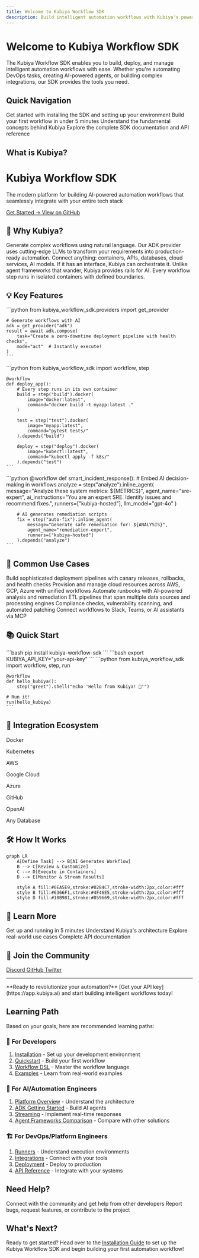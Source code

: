 ```yaml
---
title: Welcome to Kubiya Workflow SDK
description: Build intelligent automation workflows with Kubiya's powerful SDK
---
```


# Welcome to Kubiya Workflow SDK

<Info>
  The Kubiya Workflow SDK enables you to build, deploy, and manage intelligent automation workflows with ease. Whether you're automating DevOps tasks, creating AI-powered agents, or building complex integrations, our SDK provides the tools you need.
</Info>

## Quick Navigation

<CardGroup cols={2}>
  <Card
    title="Installation"
    icon="download"
    href="/getting-started/installation"
  >
    Get started with installing the SDK and setting up your environment
  </Card>
  <Card
    title="Quickstart Guide"
    icon="rocket"
    href="/getting-started/quickstart"
  >
    Build your first workflow in under 5 minutes
  </Card>
  <Card
    title="Core Concepts"
    icon="lightbulb"
    href="/concepts/platform-overview"
  >
    Understand the fundamental concepts behind Kubiya
  </Card>
  <Card
    title="SDK Reference"
    icon="code"
    href="/sdk/overview"
  >
    Explore the complete SDK documentation and API reference
  </Card>
</CardGroup>

## What is Kubiya?

<div className="hero">
  <h1 className="text-5xl font-bold mb-4">
    Kubiya Workflow SDK
  </h1>
  <p className="text-xl mb-8">
    The modern platform for building AI-powered automation workflows that seamlessly integrate with your entire tech stack
  </p>
  <div className="flex gap-4">
    <a href="/getting-started/quickstart" className="button primary-button px-6 py-3">
      Get Started →
    </a>
    <a href="https://github.com/kubiya-sandbox/workflows" className="button secondary-button px-6 py-3">
      View on GitHub
    </a>
  </div>
</div>

## 🚀 Why Kubiya?

<div className="feature-grid">
  <Card title="AI-Native Platform" icon="brain" color="#0EA5E9">
    Generate complex workflows using natural language. Our ADK provider uses cutting-edge LLMs to transform your requirements into production-ready automation.
  </Card>
  
  <Card title="Universal Integration" icon="plug" color="#6366F1">
    Connect anything: containers, APIs, databases, cloud services, AI models. If it has an interface, Kubiya can orchestrate it.
  </Card>
  
  <Card title="Deterministic Execution" icon="shield-check" color="#10B981">
    Unlike agent frameworks that wander, Kubiya provides rails for AI. Every workflow step runs in isolated containers with defined boundaries.
  </Card>
</div>

## 💡 Key Features

<Tabs>
  <Tab title="🤖 AI Workflow Generation">
    ```python
    from kubiya_workflow_sdk.providers import get_provider
    
    # Generate workflows with AI
    adk = get_provider("adk")
    result = await adk.compose(
        task="Create a zero-downtime deployment pipeline with health checks",
        mode="act"  # Instantly execute!
    )
    ```
  </Tab>
  
  <Tab title="🔧 Simple DSL">
    ```python
    from kubiya_workflow_sdk import workflow, step
    
    @workflow
    def deploy_app():
        # Every step runs in its own container
        build = step("build").docker(
            image="docker:latest",
            command="docker build -t myapp:latest ."
        )
        
        test = step("test").docker(
            image="myapp:latest",
            command="pytest tests/"
        ).depends("build")
        
        deploy = step("deploy").docker(
            image="kubectl:latest",
            command="kubectl apply -f k8s/"
        ).depends("test")
    ```
  </Tab>
  
  <Tab title="🧠 Intelligent Agents">
    ```python
    @workflow
    def smart_incident_response():
        # Embed AI decision-making in workflows
        analyze = step("analyze").inline_agent(
            message="Analyze these system metrics: ${METRICS}",
            agent_name="sre-expert",
            ai_instructions="You are an expert SRE. Identify issues and recommend fixes.",
            runners=["kubiya-hosted"],
            llm_model="gpt-4o"
        )
        
        # AI generates remediation scripts
        fix = step("auto-fix").inline_agent(
            message="Generate safe remediation for: ${ANALYSIS}",
            agent_name="remediation-expert",
            runners=["kubiya-hosted"]
        ).depends("analyze")
    ```
  </Tab>
</Tabs>

## 🎯 Common Use Cases

<CardGroup cols={3}>
  <Card title="CI/CD Pipelines" icon="code-branch">
    Build sophisticated deployment pipelines with canary releases, rollbacks, and health checks
  </Card>
  
  <Card title="Infrastructure Automation" icon="server">
    Provision and manage cloud resources across AWS, GCP, Azure with unified workflows
  </Card>
  
  <Card title="Incident Response" icon="bell">
    Automate runbooks with AI-powered analysis and remediation
  </Card>
  
  <Card title="Data Processing" icon="database">
    ETL pipelines that span multiple data sources and processing engines
  </Card>
  
  <Card title="Security Automation" icon="shield">
    Compliance checks, vulnerability scanning, and automated patching
  </Card>
  
  <Card title="ChatOps Integration" icon="message">
    Connect workflows to Slack, Teams, or AI assistants via MCP
  </Card>
</CardGroup>

## 📚 Quick Start

<Steps>
  <Step title="Install the SDK">
    ```bash
    pip install kubiya-workflow-sdk
    ```
  </Step>
  
  <Step title="Set your API key">
    ```bash
    export KUBIYA_API_KEY="your-api-key"
    ```
  </Step>
  
  <Step title="Create your first workflow">
    ```python
    from kubiya_workflow_sdk import workflow, step, run
    
    @workflow
    def hello_kubiya():
        step("greet").shell("echo 'Hello from Kubiya! 🚀'")
    
    # Run it!
    run(hello_kubiya)
    ```
  </Step>
</Steps>

## 🔗 Integration Ecosystem

<div className="grid grid-cols-2 md:grid-cols-4 gap-4 my-8">
  <div className="text-center p-4 border rounded-lg">
    <i className="fab fa-docker text-3xl text-blue-500 mb-2"></i>
    <p className="font-semibold">Docker</p>
  </div>
  <div className="text-center p-4 border rounded-lg">
    <i className="fab fa-kubernetes text-3xl text-blue-600 mb-2"></i>
    <p className="font-semibold">Kubernetes</p>
  </div>
  <div className="text-center p-4 border rounded-lg">
    <i className="fab fa-aws text-3xl text-orange-500 mb-2"></i>
    <p className="font-semibold">AWS</p>
  </div>
  <div className="text-center p-4 border rounded-lg">
    <i className="fab fa-google text-3xl text-blue-500 mb-2"></i>
    <p className="font-semibold">Google Cloud</p>
  </div>
  <div className="text-center p-4 border rounded-lg">
    <i className="fab fa-microsoft text-3xl text-blue-500 mb-2"></i>
    <p className="font-semibold">Azure</p>
  </div>
  <div className="text-center p-4 border rounded-lg">
    <i className="fab fa-github text-3xl text-gray-800 mb-2"></i>
    <p className="font-semibold">GitHub</p>
  </div>
  <div className="text-center p-4 border rounded-lg">
    <i className="fas fa-robot text-3xl text-green-500 mb-2"></i>
    <p className="font-semibold">OpenAI</p>
  </div>
  <div className="text-center p-4 border rounded-lg">
    <i className="fas fa-database text-3xl text-purple-500 mb-2"></i>
    <p className="font-semibold">Any Database</p>
  </div>
</div>

## 🛠️ How It Works

```mermaid
graph LR
    A[Define Task] --> B[AI Generates Workflow]
    B --> C[Review & Customize]
    C --> D[Execute in Containers]
    D --> E[Monitor & Stream Results]
    
    style A fill:#0EA5E9,stroke:#0284C7,stroke-width:2px,color:#fff
    style B fill:#6366F1,stroke:#4F46E5,stroke-width:2px,color:#fff
    style D fill:#10B981,stroke:#059669,stroke-width:2px,color:#fff
```

## 📖 Learn More

<CardGroup cols={2}>
  <Card title="Quick Start Guide" icon="play" href="/getting-started/quickstart">
    Get up and running in 5 minutes
  </Card>
  
  <Card title="Core Concepts" icon="book" href="/concepts/platform-overview">
    Understand Kubiya's architecture
  </Card>
  
  <Card title="Workflow Examples" icon="code" href="/workflows/examples">
    Explore real-world use cases
  </Card>
  
  <Card title="API Reference" icon="terminal" href="/api-reference/compose">
    Complete API documentation
  </Card>
</CardGroup>

## 🤝 Join the Community

<div className="flex gap-4 justify-center my-8">
  <a href="https://discord.gg/kubiya" className="flex items-center gap-2 px-4 py-2 border rounded-lg hover:bg-gray-50">
    <i className="fab fa-discord text-xl text-indigo-500"></i>
    <span>Discord</span>
  </a>
  <a href="https://github.com/kubiya-sandbox/workflows" className="flex items-center gap-2 px-4 py-2 border rounded-lg hover:bg-gray-50">
    <i className="fab fa-github text-xl"></i>
    <span>GitHub</span>
  </a>
  <a href="https://twitter.com/kubiya_ai" className="flex items-center gap-2 px-4 py-2 border rounded-lg hover:bg-gray-50">
    <i className="fab fa-twitter text-xl text-blue-400"></i>
    <span>Twitter</span>
  </a>
</div>

---

<Note>
  **Ready to revolutionize your automation?** [Get your API key](https://app.kubiya.ai) and start building intelligent workflows today!
</Note>

## Learning Path

Based on your goals, here are recommended learning paths:

### 🚀 For Developers
1. [Installation](/getting-started/installation) - Set up your development environment
2. [Quickstart](/getting-started/quickstart) - Build your first workflow
3. [Workflow DSL](/workflows/dsl-reference) - Master the workflow language
4. [Examples](/workflows/examples) - Learn from real-world examples

### 🤖 For AI/Automation Engineers
1. [Platform Overview](/concepts/platform-overview) - Understand the architecture
2. [ADK Getting Started](/providers/adk/getting-started) - Build AI agents
3. [Streaming](/providers/adk/streaming) - Implement real-time responses
4. [Agent Frameworks Comparison](/concepts/agent-frameworks-comparison) - Compare with other solutions

### 🏗️ For DevOps/Platform Engineers
1. [Runners](/concepts/runners) - Understand execution environments
2. [Integrations](/concepts/integrations) - Connect with your tools
3. [Deployment](/deployment/helm-chart) - Deploy to production
4. [API Reference](/api-reference/compose) - Integrate with your systems

## Need Help?

<CardGroup cols={2}>
  <Card
    title="Join our Discord"
    icon="discord"
    href="https://discord.gg/kubiya"
  >
    Connect with the community and get help from other developers
  </Card>
  <Card
    title="GitHub Issues"
    icon="github"
    href="https://github.com/kubiya-sandbox/workflows/issues"
  >
    Report bugs, request features, or contribute to the project
  </Card>
</CardGroup>

## What's Next?

Ready to get started? Head over to the [Installation Guide](/getting-started/installation) to set up the Kubiya Workflow SDK and begin building your first automation workflow! 
